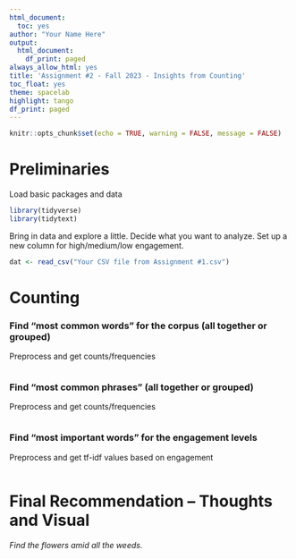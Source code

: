 ```yaml
---
html_document:
  toc: yes
author: "Your Name Here"
output:
  html_document:
    df_print: paged
always_allow_html: yes
title: 'Assignment #2 - Fall 2023 - Insights from Counting'
toc_float: yes
theme: spacelab
highlight: tango
df_print: paged
---
```

  
```r
knitr::opts_chunk$set(echo = TRUE, warning = FALSE, message = FALSE)
```


# Preliminaries
Load basic packages and data 
```r
library(tidyverse)
library(tidytext)
```

Bring in data and explore a little. Decide what you want to analyze. Set up a new column for high/medium/low engagement.
```r
dat <- read_csv("Your CSV file from Assignment #1.csv")
```



# Counting

### Find "most common words" for the corpus (all together or grouped) 
Preprocess and get counts/frequencies
```r

```

### Find "most common phrases" (all together or grouped)
Preprocess and get counts/frequencies
```r

```

### Find "most important words" for the engagement levels
Preprocess and get tf-idf values based on engagement
```r

```

# Final Recommendation -- Thoughts and Visual
*Find the flowers amid all the weeds.* 

```r

```

